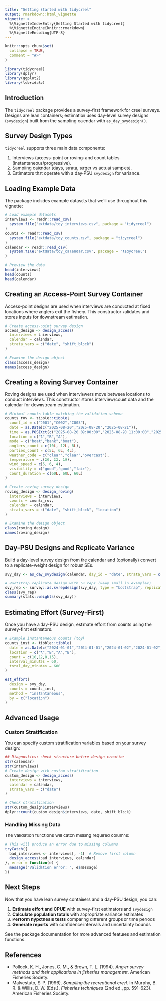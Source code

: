```yaml
---
title: "Getting Started with tidycreel"
output: rmarkdown::html_vignette
vignette: >
  %\VignetteIndexEntry{Getting Started with tidycreel}
  %\VignetteEngine{knitr::rmarkdown}
  %\VignetteEncoding{UTF-8}
---
```


```r
knitr::opts_chunk$set(
  collapse = TRUE,
  comment = "#>"
)
```

```r
library(tidycreel)
library(dplyr)
library(ggplot2)
library(lubridate)
```

## Introduction

The `tidycreel` package provides a survey-first framework for creel surveys. Designs are lean containers; estimation uses day-level survey designs (`svydesign`) built from the sampling calendar with `as_day_svydesign()`.

## Survey Design Types

`tidycreel` supports three main data components:

1. Interviews (access-point or roving) and count tables (instantaneous/progressive).
2. Sampling calendar (days, strata, target vs actual samples).
3. Estimators that operate with a day-PSU `svydesign` for variance.

## Loading Example Data

The package includes example datasets that we'll use throughout this vignette:

```r
# Load example datasets
interviews <- readr::read_csv(
  system.file("extdata/toy_interviews.csv", package = "tidycreel")
)
counts <- readr::read_csv(
  system.file("extdata/toy_counts.csv", package = "tidycreel")
)
calendar <- readr::read_csv(
  system.file("extdata/toy_calendar.csv", package = "tidycreel")
)

# Preview the data
head(interviews)
head(counts)
head(calendar)
```

## Creating an Access-Point Survey Container

Access-point designs are used when interviews are conducted at fixed locations where anglers exit the fishery. This constructor validates and stores inputs for downstream estimation.

```r
# Create access-point survey design
access_design <- design_access(
  interviews = interviews,
  calendar = calendar,
  strata_vars = c("date", "shift_block")
)

# Examine the design object
class(access_design)
names(access_design)
```

## Creating a Roving Survey Container

Roving designs are used when interviewers move between locations to conduct interviews. This constructor stores interview/count data and the calendar for downstream estimation.

```r
# Minimal counts table matching the validation schema
counts_rov <- tibble::tibble(
  count_id = c("C001","C002","C003"),
  date = as.Date(c("2025-08-20","2025-08-20","2025-08-21")),
  time = as.POSIXct(c("2025-08-20 09:00:00","2025-08-20 11:00:00","2025-08-21 10:00:00"), tz = "UTC"),
  location = c("A","B","A"),
  mode = c("boat","bank","boat"),
  anglers_count = c(10L, 12L, 8L),
  parties_count = c(5L, 6L, 4L),
  weather_code = c("clear","clear","overcast"),
  temperature = c(20, 22, 19),
  wind_speed = c(5, 6, 4),
  visibility = c("good","good","fair"),
  count_duration = c(60L, 60L, 60L)
)

# Create roving survey design
roving_design <- design_roving(
  interviews = interviews,
  counts = counts_rov,
  calendar = calendar,
  strata_vars = c("date", "shift_block", "location")
)

# Examine the design object
class(roving_design)
names(roving_design)
```

## Day-PSU Designs and Replicate Variance

Build a day-level survey design from the calendar and (optionally) convert to a replicate-weight design for robust SEs.

```r
svy_day <- as_day_svydesign(calendar, day_id = "date", strata_vars = c("day_type", "month"))

# Bootstrap replicate design with 50 reps (keep small in examples)
svy_rep <- survey::as.svrepdesign(svy_day, type = "bootstrap", replicates = 50, mse = TRUE)
class(svy_rep)
summary(stats::weights(svy_day))
```

## Estimating Effort (Survey-First)

Once you have a day-PSU design, estimate effort from counts using the survey-first estimators.

```r
# Example instantaneous counts (toy)
counts_inst <- tibble::tibble(
  date = as.Date(c("2024-01-01","2024-01-01","2024-01-02","2024-01-02")),
  location = c("A","B","A","B"),
  count = c(10,12,8,15),
  interval_minutes = 60,
  total_day_minutes = 600
)

est_effort(
  design = svy_day,
  counts = counts_inst,
  method = "instantaneous",
  by = c("location")
)
```

## Advanced Usage

### Custom Stratification

You can specify custom stratification variables based on your survey design:

```r
## Diagnostics: check structure before design creation
str(calendar)
str(interviews)
# Create design with custom stratification
custom_design <- design_access(
  interviews = interviews,
  calendar = calendar,
  strata_vars = c("date")
)

# Check stratification
str(custom_design$interviews)
dplyr::count(custom_design$interviews, date, shift_block)
```

### Handling Missing Data

The validation functions will catch missing required columns:

```r
# This will produce an error due to missing columns
tryCatch({
  bad_interviews <- interviews[, -1]  # Remove first column
  design_access(bad_interviews, calendar)
}, error = function(e) {
  message("Validation error: ", e$message)
})
```

## Next Steps

Now that you have lean survey containers and a day-PSU design, you can:

1. **Estimate effort and CPUE** with survey-first estimators and `svydesign`
2. **Calculate population totals** with appropriate variance estimates
3. **Perform hypothesis tests** comparing different groups or time periods
4. **Generate reports** with confidence intervals and uncertainty bounds

See the package documentation for more advanced features and estimation functions.

## References

- Pollock, K. H., Jones, C. M., & Brown, T. L. (1994). *Angler survey methods and their applications in fisheries management*. American Fisheries Society.
- Malvestuto, S. P. (1996). *Sampling the recreational creel*. In Murphy, B. R. & Willis, D. W. (Eds.), *Fisheries techniques* (2nd ed., pp. 591-623). American Fisheries Society.
